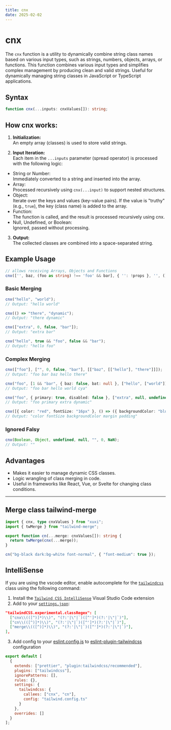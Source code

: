 ```yaml
---
title: cnx
date: 2025-02-02
---
```


# **cnx**

The `cnx` function is a utility to dynamically combine string class names based on various input types, such as strings, numbers, objects, arrays, or functions.
This function combines various input types and simplifies complex management by producing clean and valid strings.
Useful for dynamically managing string classes in JavaScript or TypeScript applications.

## Syntax

```ts
function cnx(...inputs: cnxValues[]): string;
```

## How cnx works:

1. **Initialization:** <br />
   An empty array (classes) is used to store valid strings.

2. **Input Iteration:** <br />
   Each item in the `...inputs` parameter (spread operator) is processed with the following logic: <br />

- String or Number: <br />
  Immediately converted to a string and inserted into the array.
- Array: <br />
  Processed recursively using `cnx(...input)` to support nested structures.
- Object: <br />
  Iterate over the keys and values ​​(key-value pairs). If the value is "truthy" (e.g., `true`), the key (class name) is added to the array.
- Function: <br />
  The function is called, and the result is processed recursively using cnx.
- Null, Undefined, or Boolean: <br />
  Ignored, passed without processing.

3. **Output:** <br />
   The collected classes are combined into a space-separated string.

## Example Usage

```ts
// allows receiving Arrays, Objects and Functions
cnx(['', baz, (foo as string) !== 'foo' && bar], { '': !props }, '', () => ({ '' }), undefined, [{ '' }, () => ({ '' })]);
```

### Basic Merging

```ts
cnx("hello", "world");
// Output: "hello world"

cnx(() => "there", "dynamic");
// Output: "there dynamic"

cnx(["extra", 0, false, "bar"]);
// Output: "extra bar"

cnx("hello", true && "foo", false && "bar");
// Output: "hello foo"
```

### Complex Merging

```ts
cnx(["foo"], ["", 0, false, "bar"], [["baz", [["hello"], "there"]]]);
// Output: "foo bar baz hello there"

cnx("foo", [1 && "bar", { baz: false, bat: null }, ["hello", ["world"]]], "cya");
// Output: "foo bar hello world cya"

cnx("foo", { primary: true, disabled: false }, ["extra", null, undefined], () => "dynamic");
// Output: "foo primary extra dynamic"

cnx([{ color: "red", fontSize: "16px" }, () => ({ backgroundColor: "blue" }), undefined, [{ margin: "10px" }, () => ({ padding: "5px" })]]);
// Output: "color fontSize backgroundColor margin padding"
```

### Ignored Falsy

```ts
cnx(Boolean, Object, undefined, null, "", 0, NaN);
// Output: ""
```

## Advantages

- Makes it easier to manage dynamic CSS classes.
- Logic wrangling of class merging in code.
- Useful in frameworks like React, Vue, or Svelte for changing class conditions.

---

## Merge class tailwind-merge

```ts
import { cnx, type cnxValues } from "xuxi";
import { twMerge } from "tailwind-merge";

export function cn(...merge: cnxValues[]): string {
  return twMerge(cnx(...merge));
}
```

```ts
cn("bg-black dark:bg-white font-normal", { "font-medium": true });
```

## IntelliSense

If you are using the vscode editor, enable autocomplete for the [`tailwindcss`](https://tailwindcss.com/docs/editor-setup#intelli-sense-for-vs-code) class using the following command:

1. Install the [`Tailwind CSS IntelliSense`](https://marketplace.visualstudio.com/items?itemName=bradlc.vscode-tailwindcss) Visual Studio Code extension
2. Add to your [`settings.json`](https://code.visualstudio.com/docs/getstarted/settings):

```json
"tailwindCSS.experimental.classRegex": [
  ["cnx\\(([^)]*)\\)", "(?:'|\"|`)([^']*)(?:'|\"|`)"],
  ["cn\\(([^)]*)\\)", "(?:'|\"|`)([^']*)(?:'|\"|`)"],
  ["merge\\(([^)]*)\\)", "(?:'|\"|`)([^']*)(?:'|\"|`)"],
],
```

3. Add config to your [eslint.config.js](https://eslint.org/docs/latest/use/configure/configuration-files) to [eslint-plugin-tailwindcss](https://www.npmjs.com/package/eslint-plugin-tailwindcss) configuration

```js
export default [
  {
    extends: ["prettier", "plugin:tailwindcss/recommended"],
    plugins: ["tailwindcss"],
    ignorePatterns: [],
    rules: {},
    settings: {
      tailwindcss: {
        callees: ["cnx", "cn"],
        config: "tailwind.config.ts"
      }
    },
    overrides: []
  }
];
```
